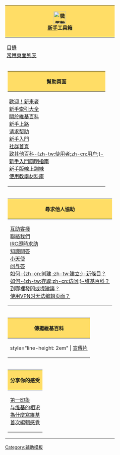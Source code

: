 {| class="{{#switch:{{{state|}}}|plain=|collapsed=collapsible collapsed|collapsible {{{col-main|uncollapsed}}}}}" cellpadding="0" cellspacing="0" style="padding: 0.3em; float:{{{float|right}}}; clear:{{{clear|right}}}; margin:{{{margin|0 0 0 15px}}}; border: 2px solid #FFDD66; background:{{{bg|white}}}; font-size:90%; text-align:center; {{{style|}}}" width="{{{width|17%}}}"
! style="background: #FFDD66; padding: 3px 5px; " | {{clear}}[[File:Smiley_head_happy.svg|40px|微笑歡迎|link=]]<br>'''[[Wikipedia:參與貢獻|新手]]工具箱'''
|-
|style="padding: 0.3em; line-height: 1.5em"| [[Help:新手入門目錄|目錄]]<br>
[[Wikipedia:常用頁面列表|常用頁面列表]]
|-
|
{| class="collapsible {{{col-page|uncollapsed}}}" width="100%" style="text-align:center;"
! style="background: #FFDD66; " | '''幫助頁面'''
|-
|style="padding: 0.3em; line-height: 1.5em"|
[[Wikipedia:欢迎|歡迎！新来者]]<br>
[[Help:目录|新手索引大全]]<br>
[[Wikipedia:关于|關於維基百科]]<br>
[[Wikipedia:新手上路|新手上路]]<br>
[[Wikipedia:互助客栈/求助|请求帮助]]<br>
[[Wikipedia:新手入門/主頁|新手入門]]<br>
[[Wikipedia:社群首页|社群首頁]]<br>
[[Wikipedia:致其他百科用户|致其他百科-{zh-tw:使用者;zh-cn:用户;}-]]<br>
[[Wikipedia:新手簡明指南|新手入門簡明指南]]<br>
[[Wikipedia:線上訓練/新手版/歡迎|新手版線上訓練]]<br>
[[Wikipedia:使用教學材料庫|使用教學材料庫]]<br>
|}
|-
| 
{| class="collapsible {{{col-help|uncollapsed}}}" width="100%" style="text-align:center;"
! style="background: #FFDD66;" | '''尋求他人協助'''
|-
|
[[Wikipedia:互助客栈|互助客棧]]<br>
[[Wikipedia:联络我们|聯絡我們]]<br>
[[Wikipedia:IRC聊天频道|IRC即時求助]]<br>
[[Wikipedia:知识问答|知識問答]]<br>
[[Wikipedia:小天使工作小組|小天使]]<br><!--已不活跃
[[WP:新手會|新手會]]<br>
[[Wikipedia:《新手》|《新手》]]<br>-->
[[Wikipedia:常见问题解答|问与答]]<br>
[[Help:创建新条目|如何-{zh-cn:创建 ;zh-tw:建立;}-新條目？]]<br>
[[Help:如何访问维基百科|如何-{zh-tw:存取;zh-cn:访问;}-维基百科？]]<br>
[[Wikipedia:問題|到哪裡發問或提建議？]]<br>
[[Help:使用VPN时无法编辑页面？|使用VPN时无法编辑页面？]]<br>
|}
|-
| 
{| class="collapsible {{{col-promo|uncollapsed}}}" width="100%" style="text-align:center;"
! style="background: #FFDD66;" | '''傳揚維基百科'''
|-
| style="line-height: 2em"<!--有更多项后请删除行高代码-->| [[Wikipedia:宣傳片|宣傳片]]
|}
|-
| 
{| class="collapsible {{{col-share|uncollapsed}}}" width="100%" style="text-align:center;"
! style="background: #FFDD66;" | '''分享你的感受'''
|-
|
[[Wikipedia:第一印象|第一印象]]<br>
[[Wikipedia:我是这样认识维基的|与维基的相识]]<br>
[[Wikipedia:我为什么写维基|為什麼寫維基]]<br>
[[Wikipedia:第一次编辑的感觉|首次編輯感覺]]
|}
|}<noinclude>
{{documentation}}

[[Category:辅助模板]]
</noinclude>